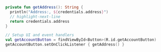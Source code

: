 ```kotlin
private fun getAddress(): String {
  println("Address:, ${credentials.address}")
  // highlight-next-line
  return credentials.address
}

// Setup UI and event handlers
val getAccountButton = findViewById<Button>(R.id.getAccountButton)
getAccountButton.setOnClickListener { getAddress() }
```
